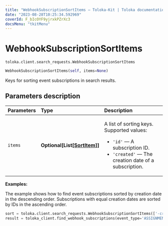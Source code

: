 ```yaml
---
title: "WebhookSubscriptionSortItems — Toloka-Kit | Toloka documentation"
date: "2023-08-28T10:25:34.592969"
coverId: F_bIcOYF9yjrxkPZrXc3
docsMenu: "tkitMenu"
---
```


# WebhookSubscriptionSortItems

`toloka.client.search_requests.WebhookSubscriptionSortItems`

```python
WebhookSubscriptionSortItems(self, items=None)
```

Keys for sorting event subscriptions in search results.

## Parameters description

| Parameters | Type | Description |
| :----------| :----| :-----------|
`items`|**Optional\[List\[[SortItem](/docs/toloka-kit/reference/toloka.client.search_requests.WebhookSubscriptionSortItems.SortItem)\]\]**|<p>A list of sorting keys. Supported values:</p> <ul> <li>`'id'` — A subscription ID.</li> <li>`'created'` — The creation date of a subscription.</li> </ul>

**Examples:**

The example shows how to find event subscriptions sorted by creation date in the descending order. Subscriptions with equal creation dates are sorted by IDs in the ascending order.

```python
sort = toloka.client.search_requests.WebhookSubscriptionSortItems(['-created', 'id'])
result = toloka_client.find_webhook_subscriptions(event_type='ASSIGNMENT_CREATED', pool_id='1086170', sort=sort, limit=10)
```